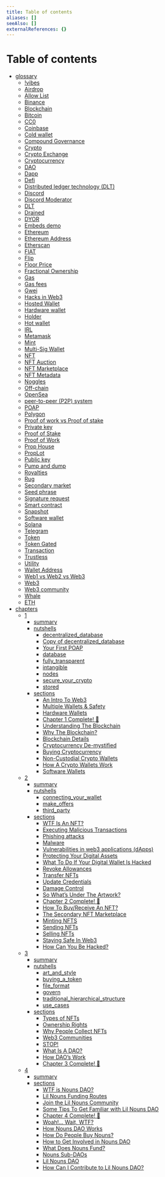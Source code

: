 ```yaml
---
title: Table of contents
aliases: []
seeAlso: []
externalReferences: {}
---
```


# Table of contents

* [glossary](<gitbook-readme (1).md>)
  * [!vibes](glossary/!vibes.mdx)
  * [Airdrop](glossary/airdrop.mdx)
  * [Allow List](glossary/allowlist.mdx)
  * [Binance](glossary/binance.mdx)
  * [Blockchain](glossary/blockchain.md)
  * [Bitcoin](glossary/bitcoin.mdx)
  * [CC0](glossary/cc0.mdx)
  * [Coinbase](glossary/coinbase.mdx)
  * [Cold wallet](glossary/cold\_wallet.mdx)
  * [Compound Governance](glossary/compound\_governance.mdx)
  * [Crypto](glossary/crypto.mdx)
  * [Crypto Exchange](glossary/crypto\_exchange.mdx)
  * [Cryptocurrency](glossary/cryptocurrency.mdx)
  * [DAO](glossary/dao.mdx)
  * [Dapp](glossary/dapp.mdx)
  * [Defi](glossary/defi.mdx)
  * [Distributed ledger technology (DLT)](glossary/DLT.md)
  * [Discord](glossary/discord.mdx)
  * [Discord Moderator](glossary/discord\_moderator.mdx)
  * [DLT](glossary/dlt.mdx)
  * [Drained](glossary/drained.mdx)
  * [DYOR](glossary/dyor.mdx)
  * [Embeds demo](glossary/embeds.mdx)
  * [Ethereum](glossary/ethereum.mdx)
  * [Ethereum Address](glossary/ethereum\_address.mdx)
  * [Etherscan](glossary/etherscan.mdx)
  * [FIAT](glossary/fiat.mdx)
  * [Flip](glossary/flip.mdx)
  * [Floor Price](glossary/floor\_price.mdx)
  * [Fractional Ownership](glossary/fractional\_ownership.mdx)
  * [Gas](glossary/gas.mdx)
  * [Gas fees](glossary/gas\_fee.mdx)
  * [Gwei](glossary/gwei.mdx)
  * [Hacks in Web3](glossary/hacks\_in\_web3.mdx)
  * [Hosted Wallet](glossary/hosted\_wallet.md)
  * [Hardware wallet](glossary/hardware\_wallet.mdx)
  * [Holder](glossary/holder.mdx)
  * [Hot wallet](glossary/hot\_wallet.mdx)
  * [IRL](glossary/irl.mdx)
  * [Metamask](glossary/metamask.mdx)
  * [Mint](glossary/mint.mdx)
  * [Multi-Sig Wallet](glossary/multi\_sig\_wallet.mdx)
  * [NFT](glossary/nft.mdx)
  * [NFT Auction](glossary/nft\_auction.mdx)
  * [NFT Marketplace](glossary/nft\_marketplace.mdx)
  * [NFT Metadata](glossary/nft\_metadata.mdx)
  * [Noggles](glossary/noggles.mdx)
  * [Off-chain](glossary/off\_chain.mdx)
  * [OpenSea](glossary/opensea.mdx)
  * [peer-to-peer (P2P) system](glossary/peer\_to\_peer.mdx)
  * [POAP](glossary/poap.mdx)
  * [Polygon](glossary/polygon.mdx)
  * [Proof of work vs Proof of stake](glossary/pow\_vs\_pos.mdx)
  * [Private key](glossary/private\_key.mdx)
  * [Proof of Stake](glossary/proof\_of\_stake.mdx)
  * [Proof of Work](glossary/proof\_of\_work.mdx)
  * [Prop House](glossary/prop\_house.mdx)
  * [PropLot](glossary/proplot.mdx)
  * [Public key](glossary/public\_key.mdx)
  * [Pump and dump](glossary/pump\_and\_dump.mdx)
  * [Royalties](glossary/royalties.mdx)
  * [Rug](glossary/rug.mdx)
  * [Secondary market](glossary/secondary\_market.mdx)
  * [Seed phrase](glossary/seed\_phrase.mdx)
  * [Signature request](glossary/signature\_request.mdx)
  * [Smart contract](glossary/smart\_contract.mdx)
  * [Snapshot](glossary/snapshot.mdx)
  * [Software wallet](glossary/software\_wallet.mdx)
  * [Solana](glossary/solana.mdx)
  * [Telegram](glossary/telegram.mdx)
  * [Token](glossary/token.mdx)
  * [Token Gated](glossary/token\_gated.mdx)
  * [Transaction](glossary/transaction.mdx)
  * [Trustless](glossary/trustless.mdx)
  * [Utility](glossary/utility.mdx)
  * [Wallet Address](glossary/wallet\_address.mdx)
  * [Web1 vs Web2 vs Web3](glossary/web1\_web2\_web3.mdx)
  * [Web3](glossary/web3.mdx)
  * [Web3 community](glossary/web3\_community.mdx)
  * [Whale](glossary/whale.mdx)
  * [ETH](glossary/eth.mdx)
* [chapters](chapters/)
  * [1](chapters/1/)
    * [summary](chapters/1/summary.mdx)
    * [nutshells](chapters/1/nutshells/)
      * [decentralized\_database](chapters/1/nutshells/decentralized\_database.mdx)
      * [Copy of decentralized\_database](chapters/1/nutshells/decentralized\_database-1.md)
      * [Your First POAP](chapters/1/nutshells/your-first-poap.md)
      * [database](chapters/1/nutshells/database.md)
      * [fully\_transparent](chapters/1/nutshells/fully\_transparent.mdx)
      * [intangible](chapters/1/nutshells/intangible.mdx)
      * [nodes](chapters/1/nutshells/nodes.mdx)
      * [secure\_your\_crypto](chapters/1/nutshells/secure\_your\_crypto.mdx)
      * [stored](chapters/1/nutshells/stored.mdx)
    * [sections](chapters/1/sections/)
      * [An Intro To Web3](broken-reference)
      * [Multiple Wallets & Safety](chapters/1/sections/10.mdx)
      * [Hardware Wallets](chapters/1/sections/11.mdx)
      * [Chapter 1 Complete! 🎉](chapters/1/sections/12.mdx)
      * [Understanding The Blockchain](chapters/1/sections/2.mdx)
      * [Why The Blockchain?](chapters/1/sections/3.mdx)
      * [Blockchain Details](chapters/1/sections/4.mdx)
      * [Cryptocurrency De-mystified](chapters/1/sections/5.mdx)
      * [Buying Cryptocurrency](chapters/1/sections/6.mdx)
      * [Non-Custodial Crypto Wallets](chapters/1/sections/7.mdx)
      * [How A Crypto Wallets Work](chapters/1/sections/8.mdx)
      * [Software Wallets](chapters/1/sections/9.mdx)
  * [2](chapters/2/)
    * [summary](chapters/2/summary.mdx)
    * [nutshells](chapters/2/nutshells/)
      * [connecting\_your\_wallet](chapters/2/nutshells/connecting\_your\_wallet.mdx)
      * [make\_offers](chapters/2/nutshells/make\_offers.mdx)
      * [third\_party](chapters/2/nutshells/third\_party.mdx)
    * [sections](chapters/2/sections/)
      * [WTF Is An NFT?](chapters/2/sections/1.mdx)
      * [Executing Malicious Transactions](chapters/2/sections/10.mdx)
      * [Phishing attacks](chapters/2/sections/11.mdx)
      * [Malware](chapters/2/sections/12.mdx)
      * [Vulnerabilities in web3 applications (dApps)](chapters/2/sections/13.mdx)
      * [Protecting Your Digital Assets](chapters/2/sections/14.mdx)
      * [What To Do If Your Digital Wallet Is Hacked](chapters/2/sections/15.mdx)
      * [Revoke Allowances](chapters/2/sections/16.mdx)
      * [Transfer NFTs](chapters/2/sections/17.mdx)
      * [Update Credentials](chapters/2/sections/18.mdx)
      * [Damage Control](chapters/2/sections/19.mdx)
      * [So What’s Under The Artwork?](chapters/2/sections/2.mdx)
      * [Chapter 2 Complete! 🎉](chapters/2/sections/20.mdx)
      * [How To Buy/Receive An NFT?](chapters/2/sections/3.mdx)
      * [The Secondary NFT Marketplace](chapters/2/sections/4.mdx)
      * [Minting NFTS](chapters/2/sections/5.mdx)
      * [Sending NFTs](chapters/2/sections/6.mdx)
      * [Selling NFTs](chapters/2/sections/7.mdx)
      * [Staying Safe In Web3](chapters/2/sections/8.mdx)
      * [How Can You Be Hacked?](chapters/2/sections/9.mdx)
  * [3](chapters/3/)
    * [summary](chapters/3/summary.mdx)
    * [nutshells](chapters/3/nutshells/)
      * [art\_and\_style](chapters/3/nutshells/art\_and\_style.mdx)
      * [buying\_a\_token](chapters/3/nutshells/buying\_a\_token.mdx)
      * [file\_format](chapters/3/nutshells/file\_format.mdx)
      * [govern](chapters/3/nutshells/govern.mdx)
      * [traditional\_hierarchical\_structure](chapters/3/nutshells/traditional\_hierarchical\_structure.mdx)
      * [use\_cases](chapters/3/nutshells/use\_cases.mdx)
    * [sections](chapters/3/sections/)
      * [Types of NFTs](chapters/3/sections/1.mdx)
      * [Ownership Rights](chapters/3/sections/2.mdx)
      * [Why People Collect NFTs](chapters/3/sections/3.mdx)
      * [Web3 Communities](chapters/3/sections/4.mdx)
      * [STOP!](chapters/3/sections/5.mdx)
      * [What Is A DAO?](chapters/3/sections/6.mdx)
      * [How DAO’s Work](chapters/3/sections/7.mdx)
      * [Chapter 3 Complete! 🎉](chapters/3/sections/8.mdx)
  * [4](chapters/4/)
    * [summary](chapters/4/summary.mdx)
    * [sections](chapters/4/sections/)
      * [WTF is Nouns DAO?](chapters/4/sections/1.mdx)
      * [Lil Nouns Funding Routes](chapters/4/sections/10.mdx)
      * [Join the Lil Nouns Community](chapters/4/sections/11.mdx)
      * [Some Tips To Get Familiar with Lil Nouns DAO](chapters/4/sections/12.mdx)
      * [Chapter 4 Complete! 🎉](chapters/4/sections/13.mdx)
      * [Woah!... Wait, WTF?](chapters/4/sections/2.mdx)
      * [How Nouns DAO Works](chapters/4/sections/3.mdx)
      * [How Do People Buy Nouns?](chapters/4/sections/4.mdx)
      * [How to Get Involved in Nouns DAO](chapters/4/sections/5.mdx)
      * [What Does Nouns Fund?](chapters/4/sections/6.mdx)
      * [Nouns Sub-DAOs](chapters/4/sections/7.mdx)
      * [Lil Nouns DAO](chapters/4/sections/8.mdx)
      * [How Can I Contribute to Lil Nouns DAO?](chapters/4/sections/9.mdx)
